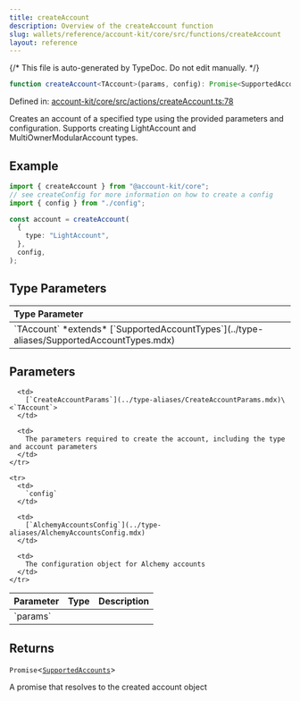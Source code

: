 ```yaml
---
title: createAccount
description: Overview of the createAccount function
slug: wallets/reference/account-kit/core/src/functions/createAccount
layout: reference
---
```


{/* This file is auto-generated by TypeDoc. Do not edit manually. */}

```ts
function createAccount<TAccount>(params, config): Promise<SupportedAccounts>;
```

Defined in: [account-kit/core/src/actions/createAccount.ts:78](https://github.com/alchemyplatform/aa-sdk/blob/08ef11b1fc98663df6a97fa93722c7f14b33f1cc/account-kit/core/src/actions/createAccount.ts#L78)

Creates an account of a specified type using the provided parameters and configuration. Supports creating LightAccount and MultiOwnerModularAccount types.

## Example

```ts
import { createAccount } from "@account-kit/core";
// see createConfig for more information on how to create a config
import { config } from "./config";

const account = createAccount(
  {
    type: "LightAccount",
  },
  config,
);
```

## Type Parameters

<table>
  <thead>
    <tr>
      <th align="left">Type Parameter</th>
    </tr>
  </thead>

  <tbody>
    <tr>
      <td>
        `TAccount` *extends* [`SupportedAccountTypes`](../type-aliases/SupportedAccountTypes.mdx)
      </td>
    </tr>
  </tbody>
</table>

## Parameters

<table>
  <thead>
    <tr>
      <th align="left">Parameter</th>
      <th align="left">Type</th>
      <th align="left">Description</th>
    </tr>
  </thead>

  <tbody>
    <tr>
      <td>
        `params`
      </td>

      <td>
        [`CreateAccountParams`](../type-aliases/CreateAccountParams.mdx)\<`TAccount`>
      </td>

      <td>
        The parameters required to create the account, including the type and account parameters
      </td>
    </tr>

    <tr>
      <td>
        `config`
      </td>

      <td>
        [`AlchemyAccountsConfig`](../type-aliases/AlchemyAccountsConfig.mdx)
      </td>

      <td>
        The configuration object for Alchemy accounts
      </td>
    </tr>

  </tbody>
</table>

## Returns

`Promise`\<[`SupportedAccounts`](../type-aliases/SupportedAccounts.mdx)>

A promise that resolves to the created account object
